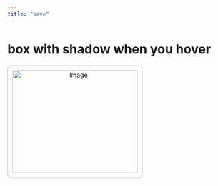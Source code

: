 ```yaml
---
title: "save"
---
```


# box with shadow when you hover

```{=html}
<!DOCTYPE html>
<html lang="en">
<head>
<meta charset="UTF-8">
<meta name="viewport" content="width=device-width, initial-scale=1.0">
<title>Box with Rounded Edges</title>
<style>
  .container {
    width: 300px;
    height: 250px; /* Set container height */
    border: 0.5px solid #ccc; /* Light grey color */
    border-radius: 8px; /* Less rounded edges */
    overflow: hidden; /* Hide overflow content */
    position: relative;
    display: inline-block;
    transition: box-shadow 0.3s ease; /* Transition for box-shadow */
    box-shadow: 0 2px 5px rgba(0, 0, 0, 0.1); /* Slight shadow by default */
    text-align: center; /* Center content horizontally */
    text-decoration: none; /* Remove underline */
  }

  .container:hover {
    box-shadow: 0 5px 10px rgba(0, 0, 0, 0.1); /* Increased shadow on hover */
  }

  .content {
    width: 100%;
    height: 100%;
    padding: 10px;
    box-sizing: border-box;
  }

  .content img {
    width: 100%;
    height: auto;
    display: block;
    margin: 0 auto; /* Center the image horizontally */
    object-fit: cover; /* Crop the image to cover container */
  }

  .text {
    margin-top: 10px;
    text-align: center; /* Center text within the box */
    text-decoration: none;
  }

  .text h1 {
    font-size: 24px; /* Larger text size */
    margin-top: 1px;
    margin-bottom: 5px; /* Adjust margin between large and small text */
    color: black;
  }
  .text h1:hover {
    color: #2068DC; /* Change text color to blue on hover */
  }
</style>
</head>
<body>
  <a href="https://www.example.com" target="_blank" class="container">
    <div class="content">
      <img src="img/msu-masters/wss.JPG" alt="Image"> <!-- Center the image within the box -->
      <div class="text">
        <h1>Wheat Stem Sawfly</h1>
        <!-- <h2></h2> -->
      </div>
    </div>
  </a>
</body>
</html>

```
